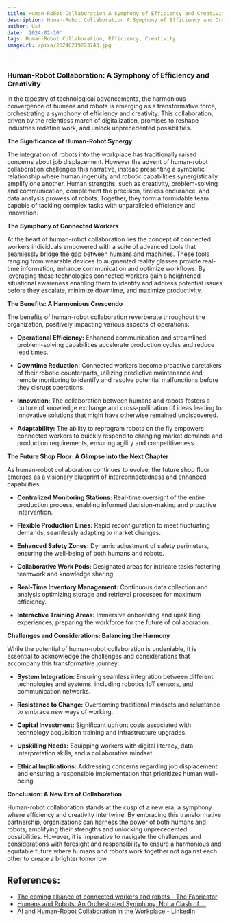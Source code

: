 ```yaml
---
title: Human-Robot Collaboration A Symphony of Efficiency and Creativity
description: Human-Robot Collaboration A Symphony of Efficiency and Creativity
author: Usf
date: '2024-02-10'
tags: Human-Robot Collaboration, Efficiency, Creativity
imageUrl: /pixa/20240219223743.jpg

---
```

### Human-Robot Collaboration: A Symphony of Efficiency and Creativity

In the tapestry of technological advancements,  the harmonious convergence of humans and  robots is emerging as  a transformative force, orchestrating a symphony of efficiency and creativity. This collaboration, driven by the relentless march of digitalization, promises to reshape industries  redefine work, and  unlock unprecedented possibilities.

**The Significance of Human-Robot Synergy**

The integration of  robots into the workplace  has traditionally  raised concerns about job displacement. However the advent of human-robot collaboration challenges this narrative, instead presenting a symbiotic  relationship where human ingenuity and robotic capabilities synergistically amplify one another. Human strengths, such as creativity, problem-solving and communication,  complement the precision, tireless endurance,  and data analysis  prowess of robots. Together, they form a formidable team capable of tackling complex tasks with unparalleled efficiency and innovation.

**The Symphony of Connected Workers**

At the heart of human-robot collaboration lies  the concept of connected workers individuals empowered with a suite of advanced tools that seamlessly bridge the gap  between humans and machines. These tools ranging from wearable devices to augmented reality glasses provide real-time information, enhance communication and optimize workflows. By leveraging these technologies connected workers gain a heightened situational awareness enabling them to identify and address potential issues before they escalate, minimize downtime, and maximize productivity.

**The  Benefits: A Harmonious Crescendo**

The benefits of human-robot collaboration  reverberate throughout the organization, positively impacting various aspects of  operations:

-  **Operational Efficiency:** Enhanced communication  and streamlined problem-solving  capabilities accelerate production cycles and reduce lead times.

- **Downtime Reduction:** Connected workers become proactive caretakers of their robotic counterparts, utilizing predictive  maintenance  and remote monitoring to identify and resolve  potential malfunctions  before they disrupt operations.

- **Innovation:** The  collaboration between humans and  robots fosters a culture of knowledge exchange and cross-pollination of ideas leading  to innovative solutions that might have otherwise remained undiscovered.

- **Adaptability:**  The ability to reprogram robots on the fly empowers connected workers to quickly respond to changing market demands and production requirements, ensuring agility and competitiveness.

**The  Future Shop Floor: A Glimpse into the Next Chapter**

As human-robot collaboration continues  to evolve, the future shop floor emerges as a  visionary blueprint of interconnectedness and enhanced capabilities:

- **Centralized Monitoring Stations:**  Real-time oversight of the entire  production process, enabling informed decision-making and proactive  intervention.

- **Flexible Production Lines:**  Rapid reconfiguration to meet fluctuating demands, seamlessly adapting to market changes.

-  **Enhanced Safety Zones:**  Dynamic adjustment of safety perimeters, ensuring the well-being  of both humans and robots.

- **Collaborative Work Pods:**  Designated areas for intricate tasks fostering teamwork and knowledge sharing.

- **Real-Time Inventory Management:** Continuous data collection and analysis optimizing storage and retrieval processes  for maximum efficiency.

- **Interactive Training Areas:** Immersive  onboarding and upskilling experiences,  preparing  the workforce for the future of collaboration.

**Challenges and Considerations: Balancing the  Harmony**

While the potential of human-robot collaboration  is undeniable, it is essential to acknowledge the challenges and considerations that  accompany this transformative journey:

- **System Integration:** Ensuring seamless integration between  different technologies and systems, including robotics IoT sensors, and communication networks.

- **Resistance to Change:** Overcoming traditional mindsets and  reluctance to embrace new  ways of working.

- **Capital Investment:** Significant upfront costs  associated with technology acquisition training and infrastructure upgrades.

-  **Upskilling Needs:** Equipping workers with digital literacy, data interpretation skills,  and a collaborative mindset.

- **Ethical Implications:** Addressing concerns regarding job displacement and ensuring a responsible implementation that prioritizes human well-being.

**Conclusion: A New Era of Collaboration**

Human-robot collaboration stands at  the  cusp of a new era, a symphony where efficiency and creativity intertwine.  By  embracing this transformative partnership, organizations can harness the  power of both humans and robots, amplifying their strengths and unlocking unprecedented possibilities. However,  it is imperative to navigate the challenges and considerations with foresight and responsibility to ensure a harmonious and equitable future  where humans and robots work together not against each other to  create a brighter  tomorrow.

## References:
- [The coming alliance of connected workers and robots - The Fabricator](https://www.thefabricator.com/thefabricator/article/automationrobotics/the-coming-alliance-of-connected-workers-and-robots)
- [Humans and Robots: An Orchestrated Symphony, Not a Clash of ...](https://medium.com/@omneelabWMS/humans-and-robots-an-orchestrated-symphony-not-a-clash-of-cymbals-33c1d64f2243)
- [AI and Human-Robot Collaboration in the Workplace - LinkedIn](https://www.linkedin.com/pulse/ai-human-robot-collaboration-workplace-boyenhaddin)
